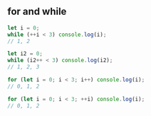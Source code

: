 
## for and while

```js
let i = 0;
while (++i < 3) console.log(i);
// 1, 2

let i2 = 0;
while (i2++ < 3) console.log(i2);
// 1, 2, 3

for (let i = 0; i < 3; i++) console.log(i);
// 0, 1, 2

for (let i = 0; i < 3; ++i) console.log(i);
// 0, 1, 2
```
